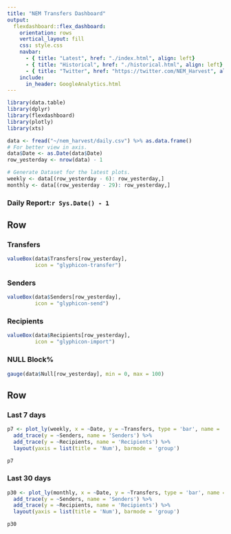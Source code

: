 ```yaml
---
title: "NEM Transfers Dashboard"
output: 
  flexdashboard::flex_dashboard:
    orientation: rows
    vertical_layout: fill
    css: style.css
    navbar:
      - { title: "Latest", href: "./index.html", align: left}
      - { title: "Historical", href: "./historical.html", align: left}
      - { title: "Twitter", href: "https://twitter.com/NEM_Harvest", align: right}
    include:
      in_header: GoogleAnalytics.html
---
```



```r
library(data.table)
library(dplyr)
library(flexdashboard)
library(plotly)
library(xts)

data <- fread("~/nem_harvest/daily.csv") %>% as.data.frame()
# For better view in axis.
data$Date <- as.Date(data$Date) 
row_yesterday <- nrow(data) - 1

# Generate Dataset for the latest plots.
weekly <- data[(row_yesterday - 6): row_yesterday,]
monthly <- data[(row_yesterday - 29): row_yesterday,]
```


### Daily Report:`r Sys.Date() - 1`

Row {data-height=150}
-----------------------------------------------------------------------

### Transfers

```r
valueBox(data$Transfers[row_yesterday],
         icon = "glyphicon-transfer")
```

### Senders

```r
valueBox(data$Senders[row_yesterday],
         icon = "glyphicon-send")
```

### Recipients

```r
valueBox(data$Recipients[row_yesterday],
         icon = "glyphicon-import")
```

### NULL Block%

```r
gauge(data$Null[row_yesterday], min = 0, max = 100)
```


Row {.tabset}
-----------------------------------------------------------------------

### Last 7 days

```r
p7 <- plot_ly(weekly, x = ~Date, y = ~Transfers, type = 'bar', name = 'Transfers') %>%
  add_trace(y = ~Senders, name = 'Senders') %>%
  add_trace(y = ~Recipients, name = 'Recipients') %>% 
  layout(yaxis = list(title = 'Num'), barmode = 'group')

p7
```

### Last 30 days

```r
p30 <- plot_ly(monthly, x = ~Date, y = ~Transfers, type = 'bar', name = 'Transfers') %>%
  add_trace(y = ~Senders, name = 'Senders') %>%
  add_trace(y = ~Recipients, name = 'Recipients') %>% 
  layout(yaxis = list(title = 'Num'), barmode = 'group')

p30
```

